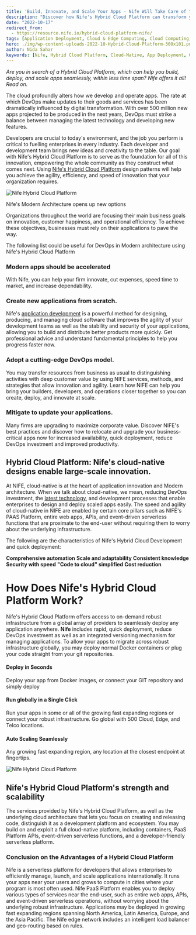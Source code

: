 ```yaml
---
title: 'Build, Innovate, and Scale Your Apps - Nife Will Take Care of the Rest!'
description: "Discover how Nife's Hybrid Cloud Platform can transform your app development process by providing seamless deployment, global scaling, and advanced automation. Learn how Nife's cloud-native architecture and PaaS features can enhance your development efficiency and innovation."
date: "2022-10-17"
redirect_from: 
  - https://resource.nife.io/hybrid-cloud-platform-nife/
tags: [Application Deployment, Cloud & Edge Computing, Cloud Computing, Intelligent Edge]
hero: ./img/wp-content-uploads-2022-10-Hybrid-Cloud-Platform-300x101.png
author: Nida Sahar
keywords: [Nife, Hybrid Cloud Platform, Cloud-Native, App Deployment, Global Scaling, DevOps, PaaS, Automation]
---
```




_Are you in search of a Hybrid Cloud Platform, which can help you build, deploy, and scale apps seamlessly, within less time span? Nife offers it all! Read on._

The cloud profoundly alters how we develop and operate apps. The rate at which DevOps make updates to their goods and services has been dramatically influenced by digital transformation. With over 500 million new apps projected to be produced in the next years, DevOps must strike a balance between managing the latest technology and developing new features.

Developers are crucial to today's environment, and the job you perform is critical to fuelling enterprises in every industry. Each developer and development team brings new ideas and creativity to the table. Our goal with Nife's Hybrid Cloud Platform is to serve as the foundation for all of this innovation, empowering the whole community as they construct what comes next. Using [Nife's Hybrid Cloud Platform](/blog/5g-in-healthcare-technology-nife-cloud-computing-platform/) design patterns will help you achieve the agility, efficiency, and speed of innovation that your organization requires.


![Nife Hybrid Cloud Platform](https://raw.githubusercontent.com/nifetency/nife-blog-content/main/blog/img/Hybrid-Cloud-Platform-768x257.png)
<br/>


 
Nife's Modern Architecture opens up new options

Organizations throughout the world are focusing their main business goals on innovation, customer happiness, and operational efficiency. To achieve these objectives, businesses must rely on their applications to pave the way.

The following list could be useful for DevOps in Modern architecture using Nife's Hybrid Cloud Platform

### Modern apps should be accelerated

With Nife, you can help your firm innovate, cut expenses, speed time to market, and increase dependability.

### Create new applications from scratch.

Nife's [application development](/blog/develop-digital-first-culture-edge-computing-applications/) is a powerful method for designing, producing, and managing cloud software that improves the agility of your development teams as well as the stability and security of your applications, allowing you to build and distribute better products more quickly. Get professional advice and understand fundamental principles to help you progress faster now.



### Adopt a cutting-edge DevOps model.

You may transfer resources from business as usual to distinguishing activities with deep customer value by using NIFE services, methods, and strategies that allow innovation and agility. Learn how NIFE can help you bring your builders, developers, and operations closer together so you can create, deploy, and innovate at scale.

### Mitigate to update your applications.

Many firms are upgrading to maximize corporate value. Discover NIFE's best practices and discover how to relocate and upgrade your business-critical apps now for increased availability, quick deployment, reduce DevOps investment and improved productivity.

## Hybrid Cloud Platform: Nife's cloud-native designs enable large-scale innovation.

At NIFE, cloud-native is at the heart of application innovation and Modern architecture. When we talk about cloud-native, we mean, reducing DevOps investment, the [latest technology](/blog/cloud-computing-technologies-to-deliver-a-world-class-customer-experience/), and development processes that enable enterprises to design and deploy scaled apps easily. The speed and agility of cloud-native in NIFE are enabled by certain core pillars such as NIFE's PAAS Platform, entire web apps, APIs, and event-driven serverless functions that are proximate to the end-user without requiring them to worry about the underlying infrastructure.

The following are the characteristics of Nife's Hybrid Cloud Development and quick deployment:

**Comprehensive automation**
**Scale and adaptability**
**Consistent knowledge**
**Security with speed**
**"Code to cloud" simplified**
**Cost reduction**

# How Does Nife's Hybrid Cloud Platform Work?

Nife's Hybrid Cloud Platform offers access to on-demand robust infrastructure from a global array of providers to seamlessly deploy any application anywhere. **Nife** includes rapid, quick deployment, reduce DevOps investment as well as an integrated versioning mechanism for managing applications. To allow your apps to migrate across robust infrastructure globally, you may deploy normal Docker containers or plug your code straight from your git repositories.

#### **Deploy in Seconds**

Deploy your app from Docker images, or connect your GIT repository and simply deploy

#### **Run globally in a Single Click**

Run your apps in some or all of the growing fast expanding regions or connect your robust infrastructure. Go global with 500 Cloud, Edge, and Telco locations.

#### **Auto Scaling Seamlessly**

Any growing fast expanding region, any location at the closest endpoint at fingertips.





![Nife Hybrid Cloud Platform](https://raw.githubusercontent.com/nifetency/nife-blog-content/main/blog/img/Nife-Hybrid-Cloud-Platform-2-768x411.jpg)
<br/>


 

## Nife's Hybrid Cloud Platform's strength and scalability

The services provided by Nife's Hybrid Cloud Platform, as well as the underlying cloud architecture that lets you focus on creating and releasing code, distinguish it as a development platform and ecosystem. You may build on and exploit a full cloud-native platform, including containers, PaaS Platform APIs, event-driven serverless functions, and a developer-friendly serverless platform.


### Conclusion on the Advantages of a Hybrid Cloud Platform

Nife is a serverless platform for developers that allows enterprises to efficiently manage, launch, and scale applications internationally. It runs your apps near your users and grows to compute in cities where your program is most often used. Nife PaaS Platform enables you to deploy various types of services near the end-user, such as entire web apps, APIs, and event-driven serverless operations, without worrying about the underlying robust infrastructure. Applications may be deployed in growing fast expanding regions spanning North America, Latin America, Europe, and the Asia Pacific. The Nife edge network includes an intelligent load balancer and geo-routing based on rules.